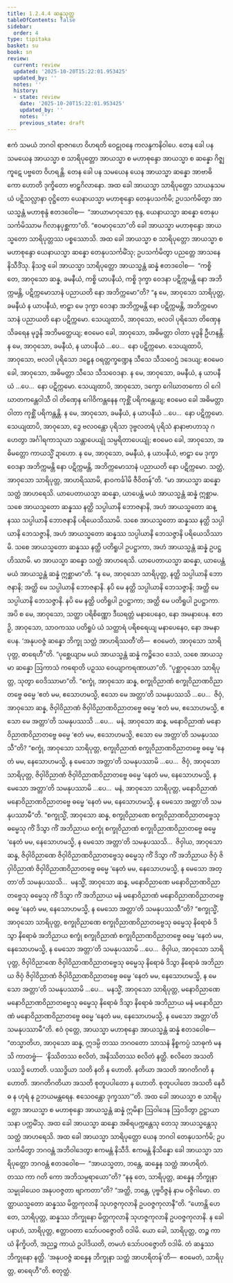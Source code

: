 ```yaml
---
title: 1.2.4.4 ဆန္နသုတ္တ
tableOfContents: false
sidebar:
  order: 4
type: tipitaka
basket: su
book: sn
review:
  current: review
  updated: '2025-10-20T15:22:01.953425'
  updated_by: ''
  notes: ''
  history:
  - state: review
    date: '2025-10-20T15:22:01.953425'
    updated_by: ''
    notes: ''
    previous_state: draft
---
```



<DynamicBreadcrumb />


<ReviewStatus review={frontmatter.review} showDetails={true} />

<HypothesisAnnotation frontmatter={frontmatter} />

<Division number="87" book="sn" e="ch" v="18" p="294">

<Paragraph number="384" book="sn">
ဧကံ သမယံ ဘဂဝါ ရာဇဂဟေ ဝိဟရတိ ဝေဠုဝနေ ကလန္ဒကနိဝါပေ. တေန ခေါ ပန သမယေန အာယသ္မာ စ သာရိပုတ္တော အာယသ္မာ စ မဟာစုန္ဒော အာယသ္မာ စ ဆန္နော ဂိဇ္ဈကူဋေ ပဗ္ဗတေ ဝိဟရန္တိ. တေန ခေါ ပန သမယေန ယေန အာယသ္မာ ဆန္နော အာဗာဓိကော ဟောတိ ဒုက္ခိတော ဗာဠှဂိလာနော. အထ ခေါ အာယသ္မာ သာရိပုတ္တော သာယနှသမယံ ပဋိသလ္လာနာ ဝုဋ္ဌိတော ယေနာယသ္မာ မဟာစုန္ဒော တေနုပသင်္ကမိ; ဥပသင်္ကမိတွာ အာယသ္မန္တံ မဟာစုန္ဒံ ဧတဒဝေါစ—  “အာယာမာဝုသော စုန္ဒ, ယေနာယသ္မာ ဆန္နော တေနုပသင်္ကမိဿာမ ဂိလာနပုစ္ဆကာ”တိ. “ဧဝမာဝုသော”တိ ခေါ အာယသ္မာ မဟာစုန္ဒော အာယသ္မတော သာရိပုတ္တဿ ပစ္စဿောသိ.
</Paragraph>

<Paragraph number="385" book="sn">
အထ ခေါ အာယသ္မာ စ သာရိပုတ္တော အာယသ္မာ စ မဟာစုန္ဒော ယေနာယသ္မာ ဆန္နော တေနုပသင်္ကမိံသု; ဥပသင်္ကမိတွာ ပညတ္တေ အာသနေ နိသီဒိံသု. နိသဇ္ဇ ခေါ အာယသ္မာ သာရိပုတ္တော အာယသ္မန္တံ ဆန္နံ ဧတဒဝေါစ—  “ကစ္စိ တေ, အာဝုသော ဆန္န, ခမနီယံ, ကစ္စိ ယာပနီယံ, ကစ္စိ ဒုက္ခာ ဝေဒနာ ပဋိက္ကမန္တိ နော အဘိက္ကမန္တိ, ပဋိက္ကမောသာနံ ပညာယတိ နော အဘိက္ကမော”တိ?
</Paragraph>

<Paragraph number="386" book="sn">
“န မေ, အာဝုသော သာရိပုတ္တ, ခမနီယံ န ယာပနီယံ, ဗာဠှာ မေ ဒုက္ခာ ဝေဒနာ အဘိက္ကမန္တိ နော ပဋိက္ကမန္တိ, အဘိက္ကမောသာနံ ပညာယတိ နော ပဋိက္ကမော. သေယျထာပိ, အာဝုသော, ဗလဝါ ပုရိသော တိဏှေန သိခရေန မုဒ္ဓနိ အဘိမတ္ထေယျ; ဧဝမေဝ ခေါ, အာဝုသော, အဓိမတ္တာ ဝါတာ မုဒ္ဓနိ ဦဟနန္တိ. န မေ, အာဝုသော, ခမနီယံ, န ယာပနီယံ …ပေ…  နော ပဋိက္ကမော. သေယျထာပိ, အာဝုသော, ဗလဝါ ပုရိသော ဒဠှေန ဝရတ္တက္ခဏ္ဍေန သီသေ သီသဝေဌံ ဒဒေယျ; ဧဝမေဝ ခေါ, အာဝုသော, အဓိမတ္တာ သီသေ သီသဝေဒနာ. န မေ, အာဝုသော, ခမနီယံ, န ယာပနီယံ …ပေ…  နော ပဋိက္ကမော. သေယျထာပိ, အာဝုသော, ဒက္ခော ဂေါဃာတကော ဝါ ဂေါဃာတကန္တေဝါသီ ဝါ တိဏှေန ဂေါဝိကန္တနေန ကုစ္ဆိံ ပရိကန္တေယျ; ဧဝမေဝ ခေါ အဓိမတ္တာ ဝါတာ ကုစ္ဆိံ ပရိကန္တန္တိ. န မေ, အာဝုသော, ခမနီယံ, န ယာပနီယံ …ပေ…  နော ပဋိက္ကမော. သေယျထာပိ, အာဝုသော, ဒွေ ဗလဝန္တော ပုရိသာ ဒုဗ္ဗလတရံ ပုရိသံ နာနာဗာဟာသု ဂဟေတွာ အင်္ဂါရကာသုယာ သန္တာပေယျုံ သမ္ပရိတာပေယျုံ; ဧဝမေဝ ခေါ, အာဝုသော, အဓိမတ္တော ကာယသ္မိံ ဍာဟော. န မေ, အာဝုသော, ခမနီယံ, န ယာပနီယံ, ဗာဠှာ မေ ဒုက္ခာ ဝေဒနာ အဘိက္ကမန္တိ နော ပဋိက္ကမန္တိ, အဘိက္ကမောသာနံ ပညာယတိ နော ပဋိက္ကမော. သတ္ထံ, အာဝုသော သာရိပုတ္တ, အာဟရိဿာမိ, နာဝကင်္ခါမိ ဇီဝိတန်”တိ.
</Paragraph>

<Paragraph number="387" book="sn">
“မာ အာယသ္မာ ဆန္နော သတ္ထံ အာဟရေသိ. ယာပေတာယသ္မာ ဆန္နော, ယာပေန္တံ မယံ အာယသ္မန္တံ ဆန္နံ ဣစ္ဆာမ. သစေ အာယသ္မတော ဆန္နဿ နတ္ထိ သပ္ပါယာနိ ဘောဇနာနိ, အဟံ အာယသ္မတော ဆန္နဿ သပ္ပါယာနိ ဘောဇနာနိ ပရိယေသိဿာမိ. သစေ အာယသ္မတော ဆန္နဿ နတ္ထိ သပ္ပါယာနိ ဘေသဇ္ဇာနိ, အဟံ အာယသ္မတော ဆန္နဿ သပ္ပါယာနိ ဘေသဇ္ဇာနိ ပရိယေသိဿာမိ. သစေ အာယသ္မတော ဆန္နဿ နတ္ထိ ပတိရူပါ ဥပဋ္ဌာကာ, အဟံ အာယသ္မန္တံ ဆန္နံ ဥပဋ္ဌဟိဿာမိ. မာ အာယသ္မာ ဆန္နော သတ္ထံ အာဟရေသိ. ယာပေတာယသ္မာ ဆန္နော, ယာပေန္တံ မယံ အာယသ္မန္တံ ဆန္နံ ဣစ္ဆာမာ”တိ.
</Paragraph>

<Paragraph number="388" book="sn">
“န မေ, အာဝုသော သာရိပုတ္တ, နတ္ထိ သပ္ပါယာနိ ဘောဇနာနိ; အတ္ထိ မေ သပ္ပါယာနိ ဘောဇနာနိ. နပိ မေ နတ္ထိ သပ္ပါယာနိ ဘေသဇ္ဇာနိ; အတ္ထိ မေ သပ္ပါယာနိ ဘေသဇ္ဇာနိ. နပိ မေ နတ္ထိ ပတိရူပါ ဥပဋ္ဌာကာ; အတ္ထိ မေ ပတိရူပါ ဥပဋ္ဌာကာ. အပိ စ မေ, အာဝုသော, သတ္ထာ ပရိစိဏ္ဏော ဒီဃရတ္တံ မနာပေနေဝ, နော အမနာပေန. ဧတဉှိ, အာဝုသော, သာဝကဿ ပတိရူပံ ယံ သတ္ထာရံ ပရိစရေယျ မနာပေနေဝ, နော အမနာပေန. ‘အနုပဝဇ္ဇံ ဆန္နော ဘိက္ခု သတ္ထံ အာဟရိဿတီ’တိ—  ဧဝမေတံ, အာဝုသော သာရိပုတ္တ, ဓာရေဟီ”တိ.
</Paragraph>

<Paragraph number="389" book="sn">
“ပုစ္ဆေယျာမ မယံ အာယသ္မန္တံ ဆန္နံ ကဉ္စိဒေဝ ဒေသံ, သစေ အာယသ္မာ ဆန္နော ဩကာသံ ကရောတိ ပဉှဿ ဝေယျာကရဏာယာ”တိ. “ပုစ္ဆာဝုသော သာရိပုတ္တ, သုတွာ ဝေဒိဿာမာ”တိ.
</Paragraph>

<Paragraph number="390" book="sn">
“စက္ခုံ, အာဝုသော ဆန္န, စက္ခုဝိညာဏံ စက္ခုဝိညာဏဝိညာတဗ္ဗေ ဓမ္မေ ‘ဧတံ မမ, ဧသောဟမသ္မိ, ဧသော မေ အတ္တာ’တိ သမနုပဿသိ …ပေ…  ဇိဝှံ, အာဝုသော ဆန္န, ဇိဝှါဝိညာဏံ ဇိဝှါဝိညာဏဝိညာတဗ္ဗေ ဓမ္မေ ‘ဧတံ မမ, ဧသောဟမသ္မိ, ဧသော မေ အတ္တာ’တိ သမနုပဿသိ …ပေ…  မနံ, အာဝုသော ဆန္န, မနောဝိညာဏံ မနောဝိညာဏဝိညာတဗ္ဗေ ဓမ္မေ ‘ဧတံ မမ, ဧသောဟမသ္မိ, ဧသော မေ အတ္တာ’တိ သမနုပဿသီ”တိ?
</Paragraph>

<Paragraph number="391" book="sn">
“စက္ခုံ, အာဝုသော သာရိပုတ္တ, စက္ခုဝိညာဏံ စက္ခုဝိညာဏဝိညာတဗ္ဗေ ဓမ္မေ ‘နေတံ မမ, နေသောဟမသ္မိ, န မေသော အတ္တာ’တိ သမနုပဿာမိ …ပေ…  ဇိဝှံ, အာဝုသော သာရိပုတ္တ, ဇိဝှါဝိညာဏံ ဇိဝှါဝိညာဏဝိညာတဗ္ဗေ ဓမ္မေ ‘နေတံ မမ, နေသောဟမသ္မိ, န မေသော အတ္တာ’တိ သမနုပဿာမိ …ပေ…  မနံ, အာဝုသော သာရိပုတ္တ, မနောဝိညာဏံ မနောဝိညာဏဝိညာတဗ္ဗေ ဓမ္မေ ‘နေတံ မမ, နေသောဟမသ္မိ, န မေသော အတ္တာ’တိ သမနုပဿာမီ”တိ.
</Paragraph>

<Paragraph number="392" book="sn">
“စက္ခုသ္မိံ, အာဝုသော ဆန္န, စက္ခုဝိညာဏေ စက္ခုဝိညာဏဝိညာတဗ္ဗေသု ဓမ္မေသု ကိံ ဒိသွာ ကိံ အဘိညာယ စက္ခုံ စက္ခုဝိညာဏံ စက္ခုဝိညာဏဝိညာတဗ္ဗေ ဓမ္မေ ‘နေတံ မမ, နေသောဟမသ္မိ, န မေသော အတ္တာ’တိ သမနုပဿသိ…  ဇိဝှါယ, အာဝုသော ဆန္န, ဇိဝှါဝိညာဏေ ဇိဝှါဝိညာဏဝိညာတဗ္ဗေသု ဓမ္မေသု ကိံ ဒိသွာ ကိံ အဘိညာယ ဇိဝှံ ဇိဝှါဝိညာဏံ ဇိဝှါဝိညာဏဝိညာတဗ္ဗေ ဓမ္မေ ‘နေတံ မမ, နေသောဟမသ္မိ, န မေသော အတ္တာ’တိ သမနုပဿသိ…  မနသ္မိံ, အာဝုသော ဆန္န, မနောဝိညာဏေ မနောဝိညာဏဝိညာတဗ္ဗေသု ဓမ္မေသု ကိံ ဒိသွာ ကိံ အဘိညာယ မနံ မနောဝိညာဏံ မနောဝိညာဏဝိညာတဗ္ဗေ ဓမ္မေ ‘နေတံ မမ, နေသောဟမသ္မိ, န မေသော အတ္တာ’တိ သမနုပဿသီ”တိ?
</Paragraph>

<Paragraph number="393" book="sn">
“စက္ခုသ္မိံ, အာဝုသော သာရိပုတ္တ, စက္ခုဝိညာဏေ စက္ခုဝိညာဏဝိညာတဗ္ဗေသု ဓမ္မေသု နိရောဓံ ဒိသွာ နိရောဓံ အဘိညာယ စက္ခုံ စက္ခုဝိညာဏံ စက္ခုဝိညာဏဝိညာတဗ္ဗေ ဓမ္မေ ‘နေတံ မမ, နေသောဟမသ္မိ, န မေသော အတ္တာ’တိ သမနုပဿာမိ …ပေ…  ဇိဝှါယ, အာဝုသော သာရိပုတ္တ, ဇိဝှါဝိညာဏေ ဇိဝှါဝိညာဏဝိညာတဗ္ဗေသု ဓမ္မေသု နိရောဓံ ဒိသွာ နိရောဓံ အဘိညာယ ဇိဝှံ ဇိဝှါဝိညာဏံ ဇိဝှါဝိညာဏဝိညာတဗ္ဗေ ဓမ္မေ ‘နေတံ မမ, နေသောဟမသ္မိ, န မေသော အတ္တာ’တိ သမနုပဿာမိ …ပေ…  မနသ္မိံ, အာဝုသော သာရိပုတ္တ, မနောဝိညာဏေ မနောဝိညာဏဝိညာတဗ္ဗေသု ဓမ္မေသု နိရောဓံ ဒိသွာ နိရောဓံ အဘိညာယ မနံ မနောဝိညာဏံ မနောဝိညာဏဝိညာတဗ္ဗေ ဓမ္မေ ‘နေတံ မမ, နေသောဟမသ္မိ, န မေသော အတ္တာ’တိ သမနုပဿာမီ”တိ.
</Paragraph>

<Paragraph number="394" book="sn">
ဧဝံ ဝုတ္တေ, အာယသ္မာ မဟာစုန္ဒော အာယသ္မန္တံ ဆန္နံ ဧတဒဝေါစ—  “တသ္မာတိဟ, အာဝုသော ဆန္န, ဣဒမ္ပိ တဿ ဘဂဝတော သာသနံ နိစ္စကပ္ပံ သာဓုကံ မနသိ ကာတဗ္ဗံ—  ‘နိဿိတဿ စလိတံ, အနိဿိတဿ စလိတံ နတ္ထိ. စလိတေ အသတိ ပဿဒ္ဓိ ဟောတိ. ပဿဒ္ဓိယာ သတိ နတိ န ဟောတိ. နတိယာ အသတိ အာဂတိဂတိ န ဟောတိ. အာဂတိဂတိယာ အသတိ စုတူပပါတော န ဟောတိ. စုတူပပါတေ အသတိ နေဝိဓ န ဟုရံ န ဥဘယမန္တရေန. ဧသေဝန္တော ဒုက္ခဿာ’”တိ.
</Paragraph>

<Paragraph number="395" book="sn">
အထ ခေါ အာယသ္မာ စ သာရိပုတ္တော အာယသ္မာ စ မဟာစုန္ဒော အာယသ္မန္တံ ဆန္နံ ဣမိနာ ဩဝါဒေန ဩဝဒိတွာ ဥဋ္ဌာယာသနာ ပက္ကမိံသု. အထ ခေါ အာယသ္မာ ဆန္နော အစိရပက္ကန္တေသု တေသု အာယသ္မန္တေသု သတ္ထံ အာဟရေသိ.
</Paragraph>

<Paragraph number="396" book="sn">
အထ ခေါ အာယသ္မာ သာရိပုတ္တော ယေန ဘဂဝါ တေနုပသင်္ကမိ; ဥပသင်္ကမိတွာ ဘဂဝန္တံ အဘိဝါဒေတွာ ဧကမန္တံ နိသီဒိ. ဧကမန္တံ နိသိန္နော ခေါ အာယသ္မာ သာရိပုတ္တော ဘဂဝန္တံ ဧတဒဝေါစ—  “အာယသ္မတာ, ဘန္တေ, ဆန္နေန သတ္ထံ အာဟရိတံ. တဿ ကာ ဂတိ ကော အဘိသမ္ပရာယော”တိ? “နနု တေ, သာရိပုတ္တ, ဆန္နေန ဘိက္ခုနာ သမ္မုခါယေဝ အနုပဝဇ္ဇတာ ဗျာကတာ”တိ? “အတ္ထိ, ဘန္တေ, ပုဗ္ဗဝိဇ္ဇနံ နာမ ဝဇ္ဇိဂါမော. တတ္ထာယသ္မတော ဆန္နဿ မိတ္တကုလာနိ သုဟဇ္ဇကုလာနိ ဥပဝဇ္ဇကုလာနီ”တိ. “ဟောန္တိ ဟေတေ, သာရိပုတ္တ, ဆန္နဿ ဘိက္ခုနော မိတ္တကုလာနိ သုဟဇ္ဇကုလာနိ ဥပဝဇ္ဇကုလာနိ. န ခေါ ပနာဟံ, သာရိပုတ္တ, ဧတ္တာဝတာ သော်ပဝဇ္ဇောတိ ဝဒါမိ. ယော ခေါ, သာရိပုတ္တ, တဉ္စ ကာယံ နိက္ခိပတိ, အညဉ္စ ကာယံ ဥပါဒိယတိ, တမဟံ သော်ပဝဇ္ဇောတိ ဝဒါမိ. တံ ဆန္နဿ ဘိက္ခုနော နတ္ထိ. ‘အနုပဝဇ္ဇံ ဆန္နေန ဘိက္ခုနာ သတ္ထံ အာဟရိတန်’တိ—  ဧဝမေတံ, သာရိပုတ္တ, ဓာရေဟီ”တိ.

</Paragraph>
</Division>

<Paragraph number="397" type="center" book="sn">
စတုတ္ထံ.
</Paragraph>